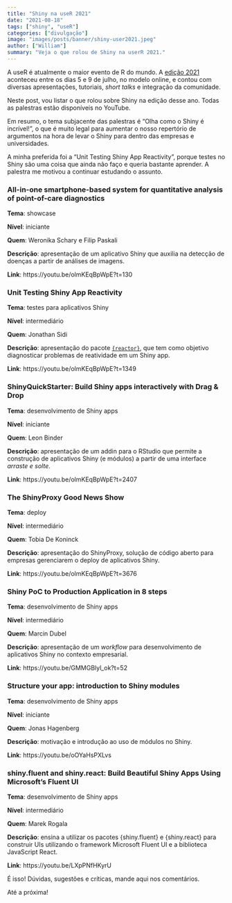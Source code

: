 ```yaml
---
title: "Shiny na useR 2021"
date: "2021-08-18"
tags: ["shiny", "useR"]
categories: ["divulgação"]
image: "images/posts/banner/shiny-user2021.jpeg"
author: ["William"]
summary: "Veja o que rolou de Shiny na userR 2021."
---
```


A useR é atualmente o maior evento de R do mundo. A [edição 2021](https://user2021.r-project.org/) aconteceu entre os dias 5 e 9 de julho, no modelo online, e contou com diversas apresentações, tutoriais, *short talks* e integração da comunidade.

Neste post, vou listar o que rolou sobre Shiny na edição desse ano. Todas as palestras estão disponíveis no YouTube. 

Em resumo, o tema subjacente das palestras é "Olha como o Shiny é incrível!", o que é muito legal para aumentar o nosso repertório de argumentos na hora de levar o Shiny para dentro das empresas e universidades. 

A minha preferida foi a "Unit Testing Shiny App Reactivity", porque testes no Shiny são uma coisa que ainda não faço e queria bastante aprender. A palestra me motivou a continuar estudando o assunto. 

### All-in-one smartphone-based system for quantitative analysis of point-of-care diagnostics

**Tema**: showcase

**Nível**: iniciante

**Quem**: Weronika Schary e Filip Paskali

**Descrição**: apresentação de um aplicativo Shiny que auxilia na detecção de doenças a partir de análises de imagens.

**Link**: https://youtu.be/olmKEqBpWpE?t=130

### Unit Testing Shiny App Reactivity

**Tema**: testes para aplicativos Shiny

**Nível**: intermediário

**Quem**: Jonathan Sidi

**Descrição**: apresentação do pacote [`{reactor}`](https://github.com/yonicd/reactor), que tem como objetivo diagnosticar problemas de reatividade em um Shiny app.

**Link**: https://youtu.be/olmKEqBpWpE?t=1349


### ShinyQuickStarter: Build Shiny apps interactively with Drag & Drop

**Tema**: desenvolvimento de Shiny apps

**Nível**: iniciante 

**Quem**: Leon Binder

**Descrição**: apresentação de um addin para o RStudio que permite a construção de aplicativos Shiny (e módulos) a partir de uma interface *arraste e solte*.

**Link**: https://youtu.be/olmKEqBpWpE?t=2407


### The ShinyProxy Good News Show

**Tema**: deploy

**Nível**: intermediário

**Quem**: Tobia De Koninck

**Descrição**: apresentação do ShinyProxy, solução de código aberto para empresas gerenciarem o deploy de aplicativos Shiny.

**Link**: https://youtu.be/olmKEqBpWpE?t=3676


### Shiny PoC to Production Application in 8 steps

**Tema**: desenvolvimento de Shiny apps

**Nível**: intermediário

**Quem**: Marcin Dubel

**Descrição**: apresentação de um *workflow* para desenvolvimento de aplicativos Shiny no contexto empresarial.

**Link**: https://youtu.be/GMMGBlyl_ok?t=52


### Structure your app: introduction to Shiny modules

**Tema**: desenvolvimento de Shiny apps

**Nível**: iniciante

**Quem**: Jonas Hagenberg

**Descrição**: motivação e introdução ao uso de módulos no Shiny.

**Link**: https://youtu.be/oOYaHsPXLvs


### shiny.fluent and shiny.react: Build Beautiful Shiny Apps Using Microsoft's Fluent UI

**Tema**: desenvolvimento de Shiny apps

**Nível**: intermediário

**Quem**: Marek Rogala

**Descrição**: ensina a utilizar os pacotes {shiny.fluent} e {shiny.react} para construir UIs utilizando o framework Microsoft Fluent UI e a biblioteca JavaScript React.

**Link**: https://youtu.be/LXpPNfHKyrU

É isso! Dúvidas, sugestões e críticas, mande aqui nos comentários. 

Até a próxima!
